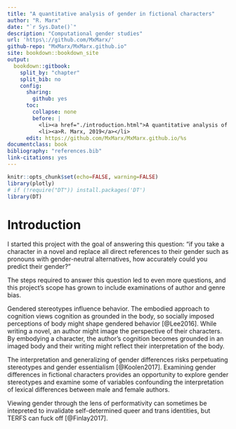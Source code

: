 ```yaml
--- 
title: "A quantitative analysis of gender in fictional characters"
author: "R. Marx"
date: "`r Sys.Date()`"
description: "Computational gender studies"
url: 'https\://github.com/MxMarx/'
github-repo: "MxMarx/MxMarx.github.io"
site: bookdown::bookdown_site
output: 
  bookdown::gitbook:
    split_by: "chapter"
    split_bib: no
    config:
      sharing:
        github: yes
      toc:
        collapse: none
        before: |
          <li><a href="./introduction.html">A quantitative analysis of gender in fictional characters</a></li>
          <li><a>R. Marx, 2019</a></li>
      edit: https://github.com/MxMarx/MxMarx.github.io/%s
documentclass: book
bibliography: "references.bib"
link-citations: yes
---
```




```r
knitr::opts_chunk$set(echo=FALSE, warning=FALSE)
library(plotly)
# if (!require("DT")) install.packages('DT')
library(DT)
```


# Introduction


I started this project with the goal of answering this question: "if you take a character in a novel and replace all direct references to their gender such as pronouns with gender-neutral alternatives, how accurately could you predict their gender?"

The steps required to answer this question led to even more questions, and this project’s scope has grown to include examinations of author and genre bias. 

Gendered stereotypes influence behavior. The embodied approach to cognition views cognition as grounded in the body, so socially imposed perceptions of body might shape gendered behavior [@Lee2016]. While writing a novel, an author might image the perspective of their characters. By embodying a character, the author’s cognition becomes grounded in an imaged body and their writing might reflect their interpretation of the body.

 The interpretation and generalizing of gender differences risks perpetuating stereotypes and gender essentialism [@Koolen2017]. Examining gender differences in fictional characters provides an opportunity to explore gender stereotypes and examine some of variables confounding the interpretation of lexical differences between male and female authors.
 
Viewing gender through the lens of performativity can sometimes be intepreted to invalidate self-determined queer and trans identities, but TERFS can fuck off [@Finlay2017].
